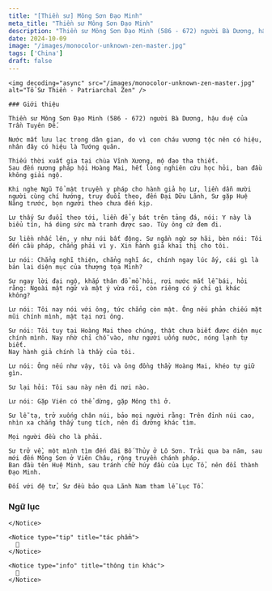 ```yaml
---
title: "[Thiền sư] Mông Sơn Đạo Minh"
meta_title: "Thiền sư Mông Sơn Đạo Minh"
description: "Thiền sư Mông Sơn Đạo Minh (586 - 672) người Bà Dương, hậu duệ của Trần Tuyên Đế"
date: 2024-10-09
image: "/images/monocolor-unknown-zen-master.jpg"
tags: ['China']
draft: false
---
```


<div className="grid xl:grid-cols-8 lg:grid-cols-8 md:grid-cols-2 sm:grid-cols-2 xs:grid-cols-1 gap-8 bg-body dark:bg-darkmode-body">

  <div className="lg:col-span-3 md:col-span-1">

    <img decoding="async" src="/images/monocolor-unknown-zen-master.jpg" alt="Tổ Sư Thiền - Patriarchal Zen" />

    ### Giới thiệu

    Thiền sư Mông Sơn Đạo Minh (586 - 672) người Bà Dương, hậu duệ của Trần Tuyên Đế.

    Nước mất lưu lạc trong dân gian, do vì con cháu vương tộc nên có hiệu, nhân đây có hiệu là Tướng quân.

    Thiếu thời xuất gia tại chùa Vĩnh Xương, mộ đạo tha thiết.
    Sau đến nương pháp hội Hoàng Mai, hết lòng nghiên cứu học hỏi, ban đầu không giải ngộ.

    Khi nghe Ngũ Tổ mật truyền y pháp cho hành giả họ Lư, liền dẫn mười người cùng chí hướng, truy đuổi theo, đến Đại Dữu Lãnh, Sư gặp Huệ Năng trước, bọn người theo chưa đến kịp.

    Lư thấy Sư đuổi theo tới, liền để y bát trên tảng đá, nói: Y này là biểu tín, há dùng sức mà tranh được sao. Tùy ông cứ đem đi.

    Sư liền nhấc lên, y như núi bất động. Sư ngần ngừ sợ hãi, bèn nói: Tôi đến cầu pháp, chẳng phải vì y. Xin hành giả khai thị cho tôi.

    Lư nói: Chẳng nghĩ thiện, chẳng nghĩ ác, chính ngay lúc ấy, cái gì là bản lai diện mục của thượng tọa Minh?

    Sư ngay lời đại ngộ, khắp thân đổ mồ hôi, rơi nước mắt lễ bái, hỏi rằng: Ngoài mật ngữ và mật ý vừa rồi, còn riêng có ý chỉ gì khác không?

    Lư nói: Tôi nay nói với ông, tức chẳng còn mật. Ông nếu phản chiếu mặt mũi chính mình, mật tại nơi ông.

    Sư nói: Tôi tuy tại Hoàng Mai theo chúng, thật chưa biết được diện mục chính mình. Nay nhờ chỉ chỗ vào, như người uống nước, nóng lạnh tự biết.
    Nay hành giả chính là thầy của tôi.

    Lư nói: Ông nếu như vậy, tôi và ông đồng thầy Hoàng Mai, khéo tự giữ gìn.

    Sư lại hỏi: Tôi sau này nên đi nơi nào.

    Lư nói: Gặp Viên có thể dừng, gặp Mông thì ở.

    Sư lễ tạ, trở xuống chân núi, bảo mọi người rằng: Trên đỉnh núi cao, nhìn xa chẳng thấy tung tích, nên đi đường khác tìm.

    Mọi người đều cho là phải.

    Sư trở về, một mình tìm đến đài Bố Thủy ở Lô Sơn. Trải qua ba năm, sau mới đến Mông Sơn ở Viên Châu, rộng truyền chánh pháp.
    Ban đầu tên Huệ Minh, sau tránh chữ húy đầu của Lục Tổ, nên đổi thành Đạo Minh.

    Đối với đệ tử, Sư đều bảo qua Lãnh Nam tham lễ Lục Tổ.

  </div>

<div className="lg:col-span-5 md:col-span-1">

  ### Ngữ lục


  <Notice type="warning" title="cảnh ngữ">

    </Notice>

    <Notice type="tip" title="tác phẩm">
      📖
    </Notice>

    <Notice type="info" title="thông tin khác">
      🧷
    </Notice>

  </div>


</div>
